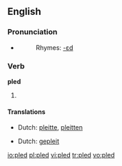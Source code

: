 ==English==

=== Pronunciation ===
*{{IPA|/'plεd/}}
*:Rhymes: [[Rhymes:English:-ɛd|-ɛd]]

=== Verb ===
'''pled'''

# {{past of|[[plead]]}}

==== Translations ====
{{trans-top|Past tense of plead}}
*Dutch: [[pleitte]], [[pleitten]]
{{trans-mid}}
{{trans-bottom}}
{{trans-top|Past participle of plead}}
*Dutch: [[gepleit]]
{{trans-mid}}
{{trans-bottom}}

[[io:pled]]
[[pl:pled]]
[[vi:pled]]
[[tr:pled]]
[[vo:pled]]